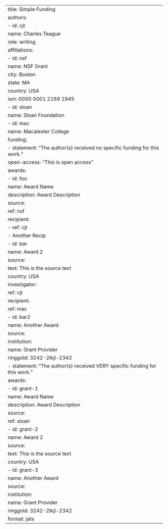 ---
title: Simple Funding
authors:
  - id: cjt
    name: Charles Teague
    role: writing
affiliations: 
  - id: nsf
    name: NSF Grant
    city: Boston
    state: MA
    country: USA
    isni: 0000 0001 2169 1945
  - id: sloan
    name: Sloan Foundation
  - id: mac
    name: Macalester College
funding: 
  - statement: "The author(s) received no specific funding for this work."
    open-access: "This is open access"
    awards:
      - id: foo
        name: Award Name
        description: Award Description
        source:
            ref: nsf
        recipient: 
          - ref: cjt
          - Another Recip
      - id: bar
        name: Award 2
        source:
            text: This is the source text
            country: USA
        investigator:
          ref: cjt
        recipient:
          ref: mac
      - id: bar2
        name: Another Award
        source:
            institution:
            name: Grant Provider
            ringgold: 3242-2lkjl-2342
  - statement: "The author(s) received VERY specific funding for this work."
    awards:
      - id: grant-1
        name: Award Name
        description: Award Description
        source:
          ref: sloan
      - id: grant-2
        name: Award 2
        source:
          text: This is the source text
          country: USA
      - id: grant-3
        name: Another Award
        source:
          institution:
            name: Grant Provider
            ringgold: 3242-2lkjl-2342
format: jats
---